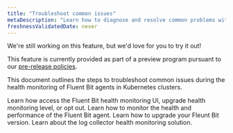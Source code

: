 ```yaml
---
title: "Troubleshoot common issues"
metaDescription: "Learn how to diagnose and resolve common problems with Fluet Bit health monitoring."
freshnessValidatedDate: never
---
```


<Callout title="preview">
  We're still working on this feature, but we'd love for you to try it out!

  This feature is currently provided as part of a preview program pursuant to our [pre-release policies](/docs/licenses/license-information/referenced-policies/new-relic-pre-release-policy).
</Callout>

This document outlines the steps to troubleshoot common issues during the health monitoring of Fluent Bit agents in Kubernetes clusters.



<DocTiles>
  <DocTile title="Fluent Bit health monitoring for Kubernetes clusters" path="/docs/logs/log-collectors-health-monitoring/fluent-bit-heath-monitoring/fb-on-k8-clusters">Learn how access the Fluent Bit health monitoring UI, upgrade health monitoring level, or opt out.</DocTile>
  <DocTile title="Monitor the health and performance of the Fluent Bit agent" path="/docs/logs/log-collectors-health-monitoring/fluent-bit-heath-monitoring/log-collector-management.mdx" >Learn how to monitor the health and performance of the Fluent Bit agent.</DocTile>
  <DocTile title="Upgrade your Fleunt Bit version" path="/docs/logs/log-collectors-health-monitoring/fluent-bit-heath-monitoring/upgrade-fb.mdx" >Learn how to upgrade your Fleunt Bit version.</DocTile>
  <DocTile title="Overview of log collector health monitoring" path="/docs/logs/log-collectors-health-monitoring/overview">Learn about the log collector health monitoring solution.</DocTile>
</DocTiles>